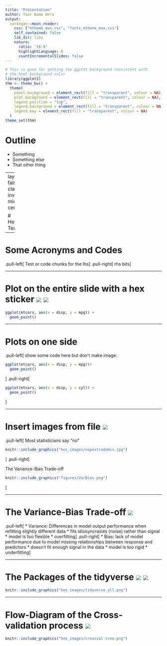 ```yaml
---
title: "Presentation"
author: Your Name Here
output:
  xaringan::moon_reader:
    css: ["mtheme_max.css", "fonts_mtheme_max.css"]  
    self_contained: false
    lib_dir: libs
    nature:
      ratio: '16:9'
      highlightLanguage: R
      countIncrementalSlides: false   
---
```


```r
# This is good for getting the ggplot background consistent with
# the html background color
library(ggplot2)
thm <- theme_bw() + 
  theme(
    panel.background = element_rect(fill = "transparent", colour = NA), 
    plot.background = element_rect(fill = "transparent", colour = NA),
    legend.position = "top",
    legend.background = element_rect(fill = "transparent", colour = NA),
    legend.key = element_rect(fill = "transparent", colour = NA)
  )
theme_set(thm)
```

# Outline

* Something
* Something else
* That other thing


---
layout: false
class: inverse, middle, center

# Heading Text

---

# Some Acronyms and Codes

.pull-left[
Test or code chunks for the lhs
]
.pull-right[
rhs bits
]

---

# Plot on the entire slide with a hex sticker <img src="hex_images/tidyposterior.png" class="title-hex">  <img src="hex_images/purrr.png" class="title-hex">

```r
ggplot(mtcars, aes(x = disp, y = mpg)) + 
  geom_point()
```

---

# Plots on one side

.pull-left[
show some code here but don't make image:

```r
ggplot(mtcars, aes(x = disp, y = mpg))+ 
  geom_point()
```

]
.pull-right[

```r
ggplot(mtcars, aes(x = disp, y = cyl)) + 
  geom_point()
```
]

---

# Insert images from file <img src="hex_images/magrittr.png" class="title-hex">

.pull-left[
Most statisticians say "no"
```r
knitr::include_graphics("hex_images/nopestradomis.jpg")
```
]
.pull-right[

The Variance-Bias Trade-off
```r
knitr::include_graphics("figures/VarBias.png")
```
]


---

# The Variance-Bias Trade-off <img src="hex_images/rstudio.png" class="title-hex">

.pull-left[
* Variance: Differences in model output performance when refitting slightly different data 
    * fits idiosyncrasies (noise) rather than signal 
    * model is too flexible
    * overfitting
]
.pull-right[
* Bias: lack of model performance due to model missing relationships between response and predictors
    * doesn't fit enough signal in the data
    * model is too rigid
    * underfitting
]





---

# The Packages of the tidyverse <img src="hex_images/magrittr.png" class="title-hex"> <img src="hex_images/forcats.png" class="title-hex">

```r
knitr::include_graphics("hex_images/tidyverse_all.png")
```



---

# Flow-Diagram of the Cross-validation process <img src="hex_images/tidyverse.png" class="title-hex">

```r
knitr::include_graphics("hex_images/crossval-tree.png")
```



